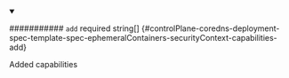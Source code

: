 
<details className="config-field" data-expandable="false" open>
<summary>

########### `add` <span className="config-field-required" data-required="false">required</span> <span className="config-field-type">string[]</span> <span className="config-field-default"></span> <span className="config-field-enum"></span> {#controlPlane-coredns-deployment-spec-template-spec-ephemeralContainers-securityContext-capabilities-add}

Added capabilities

</summary>



</details>
